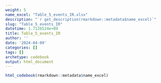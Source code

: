 ```yaml
---
weight: 5
name_excel: "Table_5_events_IR.xlsx"
description: "`r get_description(rmarkdown::metadata$name_excel)`"
slug: "Table_5_events_IR"
datetime: 1.7126524e+09
title: Table_5_events_IR
author: ''
date: '2024-04-09'
categories: []
tags: []
archetype: codebook
output: html_document
---
```


```r
html_codebook(rmarkdown::metadata$name_excel)
```
